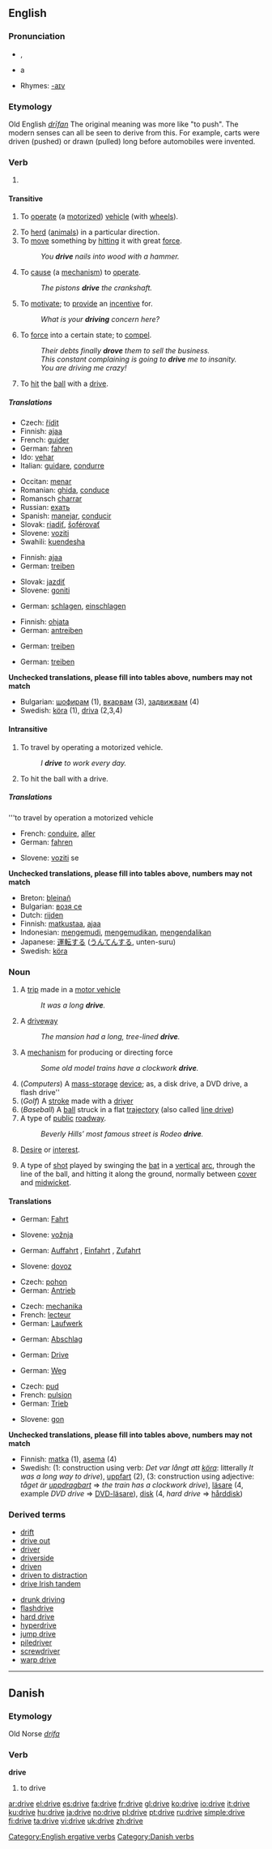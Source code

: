 {{see|Drive}}
==English==

===Pronunciation===
*{{IPA|/'dɹaɪv/}}, {{IPA|/'ʤɹaɪv/}}
*{{audio|en-us-drive.ogg|Audio (US)}}a
*Rhymes: [[Rhymes:English:-aɪv|-aɪv]]

===Etymology===
Old English ''[[drīfan]]''
The original meaning was more like "to push".  The modern senses can all be seen to derive from this.  For example, carts were driven (pushed) or drawn (pulled) long before automobiles were invented.

===Verb===
{{en-verb|drives|driving|drove|driven}}

# {{defn|English}}

====Transitive====
{{rfc-header|Transitive}}
# {{ergative}} To [[operate]] (a [[motorize]]d) [[vehicle]] (with [[wheel]]s).
# To [[herd]] ([[animals]]) in a particular direction.
# To [[move]] something by [[hit]]ting it with great [[force]].
#:''You '''drive''' nails into wood with a hammer.''
# To [[cause]] (a [[mechanism]]) to [[operate]].
#: ''The pistons '''drive''' the crankshaft.''
# To [[motivate]]; to [[provide]] an [[incentive]] for.
#:''What is your '''driving''' concern here?''
# To [[force]] into a certain state; to [[compel]].
#:''Their debts finally '''drove''' them to sell the business.''
#:''This constant complaining is going to '''drive''' me to insanity.''
#:''You are driving me crazy!''
# {{cricket}} To [[hit]] the [[ball]] with a [[drive#Noun|drive]].

=====Translations=====
{{trans-top|to operate a (motorized) vehicle}}
<!--languages from A to I go here-->
*Czech: [[řídit]]
*Finnish: [[ajaa]]
*French: [[guider]]
*German: [[fahren]]
*Ido: [[vehar]]
*Italian: [[guidare]], [[condurre]]
{{trans-mid}}
<!--languages from J to Z go here-->
*Occitan: [[menar]]
*Romanian: [[ghida]], [[conduce]]
*Romansch [[charrar]]
*Russian: [[ехать]]
*Spanish: [[manejar]], [[conducir]]
*Slovak: [[riadiť]], [[šoférovať]]
*Slovene: [[voziti]]
*Swahili: [[kuendesha]]
{{trans-bottom}}

{{trans-top|to herd (animals) in a particular direction}}
<!--languages from A to I go here-->
*Finnish: [[ajaa]]
*German: [[treiben]]
{{trans-mid}}
<!--languages from J to Z go here-->
*Slovak: [[jazdiť]]
*Slovene: [[goniti]]
{{trans-bottom}}

{{trans-top|to move something by hitting it with great force}}
<!--languages from A to I go here-->
*German: [[schlagen]], [[einschlagen]]
{{trans-mid}}
<!--languages from J to Z go here-->
{{trans-bottom}}

{{trans-top|To cause a mechanism to operate}}
<!--languages from A to I go here-->
*Finnish: [[ohjata]]
*German: [[antreiben]]
{{trans-mid}}
<!--languages from J to Z go here-->
{{trans-bottom}}

{{trans-top|To motivate}}
<!--languages from A to I go here-->
*German: [[treiben]]
{{trans-mid}}
<!--languages from J to Z go here-->
{{trans-bottom}}

{{trans-top|To force into a certain state}}
<!--languages from A to I go here-->
*German: [[treiben]]
{{trans-mid}}
<!--languages from J to Z go here-->
{{trans-bottom}}

'''Unchecked translations, please fill into tables above, numbers may not match'''
*Bulgarian: [[шофирам]] (1), [[вкарвам]] (3), [[задвижвам]] (4)
*Swedish: [[köra]] (1), [[driva]] (2,3,4)

====Intransitive====
# To travel by operating a motorized vehicle.
#: ''I '''drive''' to work every day.''
# {{cricket}} To hit the ball with a drive.

=====Translations=====
'''to travel by operation a motorized vehicle
{{top}}
<!--languages from A to I go here-->
*French: [[conduire]], [[aller]]
*German: [[fahren]]
{{mid}}
<!--languages from L to Z go here-->
*Slovene: [[voziti]] se
{{bottom}}

'''Unchecked translations, please fill into tables above, numbers may not match'''
*Breton: [[bleinañ]]
*Bulgarian: [[возя се]]
*Dutch: [[rijden]]
*Finnish: [[matkustaa]], [[ajaa]]
*Indonesian: [[kemudi|mengemudi]], [[kemudi|mengemudikan]], [[kendali|mengendalikan]]
*Japanese: [[運転]]する ([[うんてん]]する, unten-suru)
*Swedish: [[köra]]

===Noun===
{{en-noun}}

# A [[trip]] made in a [[motor vehicle]]
#:''It was a long '''drive'''.''
# A [[driveway]]
#:''The mansion had a long, tree-lined '''drive'''.''
# A [[mechanism]] for producing or directing force
#:''Some old model trains have a clockwork '''drive'''.''
# (''Computers'') A [[mass-storage]] [[device]]; as, a disk drive, a DVD drive, a flash drive''
# (''Golf'') A [[stroke]] made with a [[driver]]
# (''Baseball'') A [[ball]] struck in a flat [[trajectory]] (also called [[line drive]])
# A type of [[public]] [[roadway]].
#:''Beverly Hills’ most famous street is Rodeo '''drive'''.''
# {{psychology}} [[desire|Desire]] or [[interest]].
# {{cricket}} A type of [[shot]] played by swinging the [[bat]] in a [[vertical]] [[arc]], through the line of the ball, and hitting it along the ground, normally between [[cover]] and [[midwicket]].

====Translations====
{{trans-top|a trip made in a motor vehicle}}
*German: [[Fahrt]] {{f}}
{{trans-mid}}
*Slovene: [[vožnja]] {{f}}
{{trans-bottom}}

{{trans-top|a driveway}}
*German: [[Auffahrt]] {{f}}, [[Einfahrt]] {{f}}, [[Zufahrt]] {{f}}
{{trans-mid}}
*Slovene: [[dovoz]] {{m}}
{{trans-bottom}}

{{trans-top|a mechanism for producing or directing force}}
*Czech: [[pohon]] {{m}}
*German: [[Antrieb]] {{m}}
{{trans-mid}}
{{trans-bottom}}

{{trans-top|(''Computers'') a mechanical mass-storage device}}
*Czech: [[mechanika]] {{f}}
*French: [[lecteur]] {{m}}
*German: [[Laufwerk]] {{n}}
{{trans-mid}}
{{trans-bottom}}

{{trans-top|(''Golf'') a stroke made with a driver}}
*German: [[Abschlag]] {{m}}
{{trans-mid}}
{{trans-bottom}}

{{trans-top|(''Baseball'') a ball struck in a flat trajectory}}
*German: [[Drive]] {{m}}
{{trans-mid}}
{{trans-bottom}}

{{trans-top|a type of public roadway}}
*German: [[Weg]] {{m}}
{{trans-mid}}
{{trans-bottom}}

{{trans-top|desire or interrest}}
*Czech: [[pud]] {{m}}
*French: [[pulsion]] {{f}}
*German: [[Trieb]] {{m}}
{{trans-mid}}
*Slovene: [[gon]] {{m}}
{{trans-bottom}}

'''Unchecked translations, please fill into tables above, numbers may not match'''
*Finnish: [[matka]] (1), [[asema]] (4)
*Swedish: (1: construction using verb: ''Det var långt att [[köra]]'': litterally ''It was a long way to drive''), [[uppfart]] (2), (3: construction using adjective: ''tåget är [[uppdragbart]]'' => ''the train has a clockwork drive''), [[läsare]] (4, example ''DVD drive'' => [[DVD-läsare]]), [[disk]] (4, ''hard drive'' => [[hårddisk]])

===Derived terms===
{{top2}}
*[[drift]]
*[[drive out]]
*[[driver]]
*[[driverside]]
*[[driven]]
*[[driven to distraction]]
*[[drive Irish tandem]]
{{mid2}}
*[[drunk driving]]
*[[flashdrive]]
*[[hard drive]]
*[[hyperdrive]]
*[[jump drive]]
*[[piledriver]]
*[[screwdriver]]
*[[warp drive]]
{{bottom}}

[[Category:English ergative verbs]]

----

==Danish==

===Etymology===
Old Norse ''[[drífa]]''

===Verb===
'''drive'''

# to drive

[[Category:Danish verbs]]

[[ar:drive]]
[[el:drive]]
[[es:drive]]
[[fa:drive]]
[[fr:drive]]
[[gl:drive]]
[[ko:drive]]
[[io:drive]]
[[it:drive]]
[[ku:drive]]
[[hu:drive]]
[[ja:drive]]
[[no:drive]]
[[pl:drive]]
[[pt:drive]]
[[ru:drive]]
[[simple:drive]]
[[fi:drive]]
[[ta:drive]]
[[vi:drive]]
[[uk:drive]]
[[zh:drive]]